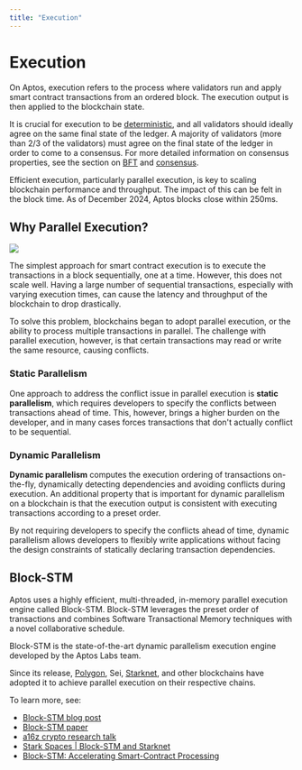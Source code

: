 ```yaml
---
title: "Execution"
---
```


# Execution

On Aptos, execution refers to the process where validators run and apply smart contract transactions
from an ordered block. The execution output is then applied to the blockchain state.

It is crucial for execution to be
[deterministic](https://en.wikipedia.org/wiki/Deterministic_algorithm), and all validators should
ideally agree on the same final state of the ledger. A majority of validators (more than 2/3 of the
validators) must agree on the final state of the ledger in order to come to a consensus. For more
detailed information on consensus properties, see the section on
[BFT](../glossary#byzantine-fault-tolerance-bft) and [consensus](../glossary#consensus).

Efficient execution, particularly parallel execution, is key to scaling blockchain performance and
throughput. The impact of this can be felt in the block time. As of December 2024, Aptos blocks close within 250ms.

## Why Parallel Execution?

![](https://miro.medium.com/v2/resize:fit:4800/format:webp/0*qG0KRe1KzsP8Odth)

The simplest approach for smart contract execution is to execute the transactions in a block
sequentially, one at a time. However, this does not scale well. Having a large number of sequential
transactions, especially with varying execution times, can cause the latency and throughput of the
blockchain to drop drastically.

To solve this problem, blockchains began to adopt parallel execution, or the ability to process
multiple transactions in parallel. The challenge with parallel execution, however, is that certain
transactions may read or write the same resource, causing conflicts.

### Static Parallelism

One approach to address the conflict issue in parallel execution is **static parallelism**, which
requires developers to specify the conflicts between transactions ahead of time. This, however,
brings a higher burden on the developer, and in many cases forces transactions that don't actually
conflict to be sequential.

### Dynamic Parallelism

**Dynamic parallelism** computes the execution ordering of transactions on-the-fly, dynamically
detecting dependencies and avoiding conflicts during execution. An additional property that is
important for dynamic parallelism on a blockchain is that the execution output is consistent with
executing transactions according to a preset order.

By not requiring developers to specify the conflicts ahead of time, dynamic parallelism allows
developers to flexibly write applications without facing the design constraints of statically
declaring transaction dependencies.

## Block-STM

Aptos uses a highly efficient, multi-threaded, in-memory parallel execution engine called Block-STM.
Block-STM leverages the preset order of transactions and combines Software Transactional Memory
techniques with a novel collaborative schedule.

Block-STM is the state-of-the-art dynamic parallelism execution engine developed by the Aptos Labs
team.

Since its release, [Polygon](https://polygon.technology/blog/innovating-the-main-chain-a-polygon-pos-study-in-parallelization), Sei,
[Starknet](https://www.starknet.io/blog/parallel-execution-and-v0-13-2/), and other blockchains have
adopted it to achieve parallel execution on their respective chains.

To learn more, see:
- [Block-STM blog post](https://medium.com/aptoslabs/block-stm-how-we-execute-over-160k-transactions-per-second-on-the-aptos-blockchain-3b003657e4ba)
- [Block-STM paper](https://arxiv.org/pdf/2203.06871)
- [a16z crypto research talk](https://www.youtube.com/watch?v=2SE5tqPzhyw)
- [Stark Spaces | Block-STM and Starknet](https://www.youtube.com/watch?v=y1kXOi39RX0)
- [Block-STM: Accelerating Smart-Contract Processing](https://blog.chain.link/block-stm/)
